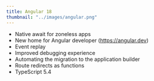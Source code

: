 ```yaml
---
title: Angular 18
thumbnail: "../images/angular.png"
---
```


- Native await for zoneless apps
- New home for Angular developer (https://angular.dev)
- Event replay
- Improved debugging experience
- Automating the migration to the application builder
- Route redirects as functions
- TypeScript 5.4
